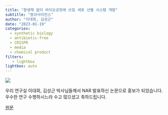 ```yaml
---
title: "항생제 없이 바이오공정에 쓰일 세포 선별 시스템 개발"
subtitle: "동아사이언스"
author: "이대희, 김성근"
date: "2023-01-19"
categories:
  - synthetic biology
  - antibiotic-free
  - CRISPR
  - media
  - chemical product
filters:
   - lightbox
lightbox: auto
---
```


![](images/image-1547527248.png){fig-align="center"}

우리 연구실 이대희, 김성근 박사님들께서 NAR 발표하신 논문으로 홍보가 되었습니다. 우수한 연구 수행하시느라 수고 많으셨고 축하드립니다.

[원문](https://www.dongascience.com/news.php?idx=58112){.external target="_blank"}
